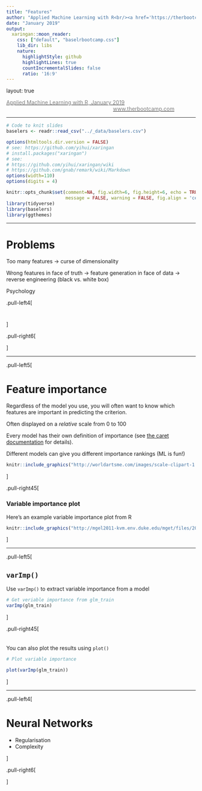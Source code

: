 ```yaml
---
title: "Features"
author: "Applied Machine Learning with R<br/><a href='https://therbootcamp.github.io'>www.therbootcamp.com</a><br/><a href='https://twitter.com/therbootcamp'>@therbootcamp</a>"
date: "January 2019"
output:
  xaringan::moon_reader:
    css: ["default", "baselrbootcamp.css"]
    lib_dir: libs
    nature:
      highlightStyle: github
      highlightLines: true
      countIncrementalSlides: false
      ratio: '16:9'
---
```


layout: true

<div class="my-footer"><span>
<a href="https://therbootcamp.github.io/"><font color="#7E7E7E">Applied Machine Learning with R, January 2019</font></a>
&emsp;&emsp;&emsp;&emsp;&emsp;&emsp;&emsp;&emsp;&emsp;&emsp;&emsp;&emsp;&emsp;&emsp;&emsp;&emsp;&emsp;&emsp;&emsp;&emsp;
<a href="https://therbootcamp.github.io/"><font color="#7E7E7E">www.therbootcamp.com</font></a>
</span></div> 

---

```r
# Code to knit slides
baselers <- readr::read_csv("../_data/baselers.csv")
```


```r
options(htmltools.dir.version = FALSE)
# see: https://github.com/yihui/xaringan
# install.packages("xaringan")
# see: 
# https://github.com/yihui/xaringan/wiki
# https://github.com/gnab/remark/wiki/Markdown
options(width=110)
options(digits = 4)
```

```r
knitr::opts_chunk$set(comment=NA, fig.width=6, fig.height=6, echo = TRUE, eval = TRUE, 
                      message = FALSE, warning = FALSE, fig.align = 'center', dpi = 200)
library(tidyverse)
library(baselers)
library(ggthemes)
```


---

# Problems

Too many features -> curse of dimensionality

Wrong features 
  in face of truth -> feature generation
  in face of data -> reverse engineering (black vs. white box)

Psychology
  

.pull-left4[

#  

]

.pull-right6[

]

---

.pull-left5[

# Feature importance

Regardless of the model you use, you will often want to know <high>which features are important</high> in predicting the criterion.

Often displayed on a *relative* scale from 0 to 100

Every model has their own definition of importance (see [the caret documentation](http://topepo.github.io/caret/variable-importance.html) for details).

Different models can give you different importance rankings (ML is fun!)

```r
knitr::include_graphics("http://worldartsme.com/images/scale-clipart-1.jpg")
```


]

.pull-right45[

### Variable importance plot

Here's an example variable importance plot from R

```r
knitr::include_graphics("http://mgel2011-kvm.env.duke.edu/mget/files/2012/07/RandomForestImportance.png")
```

]

---

.pull-left5[

## `varImp()`


Use `varImp()` to extract <high>variable importance</high> from a model


```r
# Get veriable importance from glm_train
varImp(glm_train)
```    
    
  
]

.pull-right45[
<br><br><br>
You can also plot the results using `plot()`

```r
# Plot variable importance

plot(varImp(glm_train))
```


]


---

.pull-left4[

# Neural Networks

- Regularisation
- Complexity

]

.pull-right6[

]

